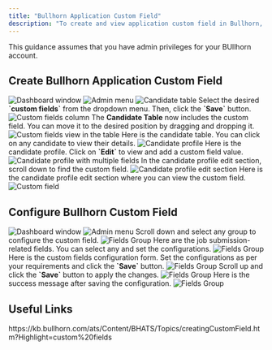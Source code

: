 ```yaml
---
title: "Bullhorn Application Custom Field"
description: "To create and view application custom field in Bullhorn, follow these steps"
---
```



<Warning>
  This guidance assumes that you have admin privileges for your BUllhorn account.
</Warning>

## Create Bullhorn Application Custom Field
<Steps>
  <Step title="Click on Menu">
    <Frame>
      <img className='rounded-md' style={{ margin: '0 auto', border: '1px solid #efefef' }} alt="Dashboard window" src="/images/bullhorn/custom-field/custom-field-01.png" />
    </Frame>
  </Step>

  <Step title="Click on Candidates">
    <Frame>
      <img className='rounded-md' style={{ margin: '0 auto', border: '1px solid #efefef' }} alt="Admin menu" src="/images/bullhorn/custom-field/custom-field-02.png" />
    </Frame>
  </Step>

  <Step title="Click on Columns">
    <Frame>
      <img className='rounded-md' style={{ margin: '0 auto', border: '1px solid #efefef' }} alt="Candidate table" src="/images/bullhorn/custom-field/custom-field-03.png" />
    </Frame>
  </Step>

  <Step title="Custom Fields Table">
    Select the desired <b>`custom fields`</b> from the dropdown menu.
    Then, click the <b>`Save`</b> button.
    <Frame>
      <img className='rounded-md' style={{ margin: '0 auto', border: '1px solid #efefef' }} alt="Custom fields column" src="/images/bullhorn/custom-field/custom-field-04.png" />
    </Frame>
  </Step>

  <Step title="Candidates">
    The <b>Candidate Table</b> now includes the custom field. You can move it to the desired position by dragging and dropping it.
    <Frame>
      <img className='rounded-md' style={{ margin: '0 auto', border: '1px solid #efefef' }} alt="Custom fields view in the table" src="/images/bullhorn/custom-field/custom-field-05.png" />
    </Frame>
  </Step>

  <Step title="Candidates Table">
    Here is the candidate table. You can click on any candidate to view their details.
    <Frame>
      <img className='rounded-md' style={{ margin: '0 auto', border: '1px solid #efefef' }} alt="Candidate profile" src="/images/bullhorn/custom-field/custom-field-06.png" />
    </Frame>
  </Step>

  <Step title="Candidate Profile">
    Here is the candidate profile. Click on <b>`Edit`</b> to view and add a custom field value.
    <Frame>
      <img className='rounded-md' style={{ margin: '0 auto', border: '1px solid #efefef' }} alt="Candidate profile with multiple fields" src="/images/bullhorn/custom-field/custom-field-07.png" />
    </Frame>
  </Step>

  <Step title="Candidate Profile Edit Section">
    In the candidate profile edit section, scroll down to find the custom field.
    <Frame>
      <img className='rounded-md' style={{ margin: '0 auto', border: '1px solid #efefef' }} alt="Candidate profile edit section" src="/images/bullhorn/custom-field/custom-field-08.png" />
    </Frame>
  </Step>

  <Step title="Custom Field">
    Here is the candidate profile edit section where you can view the custom field.
    <Frame>
      <img className='rounded-md' style={{ margin: '0 auto', border: '1px solid #efefef' }} alt="Custom field" src="/images/bullhorn/custom-field/custom-field-09.png" />
    </Frame>
  </Step>
</Steps>

## Configure Bullhorn Custom Field

<Steps>
  <Step title="Click on Menu">
    <Frame>
      <img className='rounded-md' style={{ margin: '0 auto', border: '1px solid #efefef' }} alt="Dashboard window" src="/images/bullhorn/custom-field/custom-field-01.png" />
    </Frame>
  </Step>

  <Step title="Click on Field Mappings">
    <Frame>
      <img className='rounded-md' style={{ margin: '0 auto', border: '1px solid #efefef' }} alt="Admin menu" src="/images/bullhorn/custom-field/custom-field-config-01.png" />
    </Frame>
  </Step>

  <Step title="Click on Related Group">
    Scroll down and select any group to configure the custom field.
    <Frame>
      <img className='rounded-md' style={{ margin: '0 auto', border: '1px solid #efefef' }} alt="Fields Group" src="/images/bullhorn/custom-field/custom-field-config-02.png" />
    </Frame>
  </Step>

  <Step title="Job Submission">
    Here are the job submission-related fields. You can select any and set the configurations.
    <Frame>
      <img className='rounded-md' style={{ margin: '0 auto', border: '1px solid #efefef' }} alt="Fields Group" src="/images/bullhorn/custom-field/custom-field-config-03.png" />
    </Frame>
  </Step>

  <Step title="Custom Fields Configuration">
    Here is the custom fields configuration form. Set the configurations as per your requirements and click the <b>`Save`</b> button.
    <Frame>
      <img className='rounded-md' style={{ margin: '0 auto', border: '1px solid #efefef' }} alt="Fields Group" src="/images/bullhorn/custom-field/custom-field-config-04.png" />
    </Frame>
  </Step>

  <Step title="Field Maps">
    Scroll up and click the <b>`Save`</b> button to apply the changes.
    <Frame>
      <img className='rounded-md' style={{ margin: '0 auto', border: '1px solid #efefef' }} alt="Fields Group" src="/images/bullhorn/custom-field/custom-field-config-05.png" />
    </Frame>
  </Step>

  <Step title="Success Message">
    Here is the success message after saving the configuration.
    <Frame>
      <img className='rounded-md' style={{ margin: '0 auto', border: '1px solid #efefef' }} alt="Fields Group" src="/images/bullhorn/custom-field/custom-field-config-06.png" />
    </Frame>
  </Step>
</Steps>

<IntegrationFooter />

## Useful Links
<Card title="API Reference" icon="link" href="https://kb.bullhorn.com/ats/Content/BHATS/Topics/creatingCustomField.htm?Highlight=custom%20fields">
    https://kb.bullhorn.com/ats/Content/BHATS/Topics/creatingCustomField.htm?Highlight=custom%20fields
</Card>
